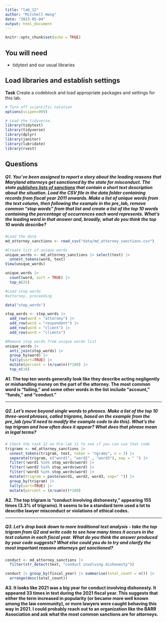 ```yaml
---
title: "lab_12"
author: "Mitchell Hang"
date: "2023-05-04"
output: html_document
---
```


```r
knitr::opts_chunk$set(echo = TRUE)
```

## You will need

-   tidytext and our usual libraries

## Load libraries and establish settings

**Task** Create a codeblock and load appropriate packages and settings for this lab.

```r
# Turn off scientific notation
options(scipen=999)

# Load the tidyverse.
library(tidytext)
library(tidyverse)
library(dplyr)
library(janitor)
library(lubridate)
library(rvest)
```

## Questions

##### **Q1.** You've been assigned to report a story about the leading reasons that Maryland attorneys get sanctioned by the state for misconduct. The state [publishes lists of sanctions](https://www.courts.state.md.us/attygrievance/sanctions) that contain a short text description about the situation. Load the CSV file in the data folder containing records from fiscal year 2011 onwards. Make a list of unique words from the text column, then following the example in the pre_lab, remove common "stop words" from that list and create a list of the top 10 words containing the percentage of occurrences each word represents. What's the leading word in that answer and, broadly, what do you think the top 10 words describe?

```r
#Load the data
md_attorney_sanctions <- read_csv("data/md_attorney_sanctions.csv")
```

```r
#Create list of unique words
unique_words <- md_attorney_sanctions |> select(text) |>
  unnest_tokens(word, text)
View(unique_words)
```

```r
unique_words |>
  count(word, sort = TRUE) |>
  top_n(25)
```

```r
#Load stop words
#attorney, proceeding

data("stop_words")

stop_words <- stop_words |> 
  add_row(word = "attorney") |> 
  add_row(word = "respondent") |>
  add_row(word = "client") |>
  add_row(word = "clients")
```

```r
#Remove stop words from unique words list
unique_words |>
  anti_join(stop_words) |>
  group_by(word) |>
  tally(sort=TRUE) |>
  mutate(percent = (n/sum(n))*100) |>
  top_n(10)
```

**A1. The top ten words generally look like they describe acting negligently or mishandling money on the part of the attorney. The most common word is "failing," and some other words in the list include "account," "funds," and "conduct."**

------------------------------------------------------------------------

##### **Q2.** Let's move beyond single words to phrases. Make a list of the top 10 three-word phrases, called trigrams, based on the example from the pre_lab (you'll need to modify the example code to do this). What's the top trigram and how often does it appear? What does that phrase mean in legal terms?

```r
# Check the task 12 on Pre-lab 11 to see if you can use that code
trigrams <- md_attorney_sanctions |>
  unnest_tokens(trigram, text, token = "ngrams", n = 3) |>
  separate(trigram, c("word1", "word2" , "word3"), sep = " ") |>
  filter(!word1 %in% stop_words$word) |>
  filter(!word2 %in% stop_words$word) |>
  filter(!word3 %in% stop_words$word) |>
  mutate(trigram = paste(word1, word2, word3, sep=" ")) |>
  group_by(trigram) |>
  tally(sort=TRUE) |>
  mutate(percent = (n/sum(n))*100)
```

**A2. The top trigram is "conduct involving dishonesty," appearing 155 times (3.3% of trigrams). It seems to be a standard term used a lot to describe lawyer misconduct or violations of ethical codes.**

------------------------------------------------------------------------

##### **Q3.** Let's drop back down to more traditional text analysis - take the top trigram from Q2 and write code to see how many times it occurs in the text column in each fiscal year. What do you think the answer produced by your code suggests? What else could you do to try and clarify the most important reasons attorneys get sanctioned?

```r
conduct <- md_attorney_sanctions |>
  filter(str_detect(text, "conduct involving dishonesty")) 

conduct |> group_by(fiscal_year) |> summarise(total_count = n()) |>
  arrange(desc(total_count))
```

**A3. It looks like 2021 was a big year for conduct involving dishonesty. It appeared 33 times in text during the 2021 fiscal year. This suggests that either the term increased in popularity (or became more well known among the law community), or more lawyers were caught behaving this way in 2021. I could probably reach out to an organization like the BARR Association and ask what the most common sanctions are for attorneys.**
